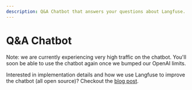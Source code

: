 ```yaml
---
description: Q&A Chatbot that answers your questions about Langfuse.
---
```



# Q&A Chatbot

Note: we are currently experiencing very high traffic on the chatbot. You'll soon be able to use the chatbot again once we bumped our OpenAI limits.

<Chat />

Interested in implementation details and how we use Langfuse to improve the chatbot (all open source)? Checkout the [blog post](/blog/qa-chatbot-for-langfuse-docs).
